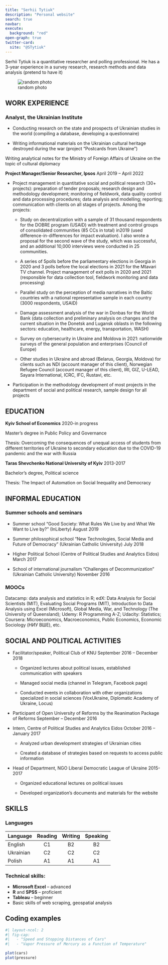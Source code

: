 ```yaml
---
title: "Serhii Tytiuk"
description: "Personal website"
search: true
navbar:
execute: 
  background: "red"
open-graph: true
twitter-card: 
  site: "@STytiuk"
---
```


Serhii Tytiuk is a quantitative researcher and polling professional. He has a 3-year experience in a survey research, research methods and data analysis (pretend to have it)

![random photo](images/photo_2022-06-11_10-53-06.jpg){fig-align="center"}

## WORK EXPERIENCE

### Analyst, the Ukrainian Institute

-   Conducting research on the state and prospects of Ukrainian studies in the world (compiling a database, developing a questionnaire)

-   Writing informational materials on the Ukrainian cultural heritage destroyed during the war (project "Postcards from Ukraine")

Writing analytical notes for the Ministry of Foreign Affairs of Ukraine on the topic of cultural diplomacy

**Project Manager/Senior Researcher, Ipsos** April 2019 -- April 2022

-   Project management in quantitative social and political research (30+ projects): preparation of tender proposals; research design and methodology development; monitoring of fieldwork, data quality control and data processing procedures; data analysis and modelling; reporting; communication with clients on all stages of projects. Among the projects:

    -   Study on decentralization with a sample of 31 thousand respondents for the DOBRE program (USAID) with treatment and control groups of consolidated communities (85 CCs in total) in2019 (used difference-in-differences for impact evaluation). I also wrote a proposal for the second wave of the study, which was successful, and an additional 10,000 interviews were conducted in 25 communities.

    -   A series of 5polls before the parliamentary elections in Georgia in 2020 and 3 polls before the local elections in 2021 for the Mtavari TV channel. Project management of exit polls in 2020 and 2021 (responsible for data collection tool, fieldwork monitoring and data processing)

    -   Parallel study on the perception of media narratives in the Baltic countries with a national representative sample in each country (3000 respondents, USAID)

    -   Damage assessment analysis of the war in Donbas for the World Bank (data collection and preliminary analysis on changes and the current situation in the Donetsk and Lugansk oblasts in the following sectors: education, healthcare, energy, transportation, WASH)

    -   Survey on cybersecurity in Ukraine and Moldova in 2021: nationwide surveys of the general population and enterprises (Council of Europe)

    -   Other studies in Ukraine and abroad (Belarus, Georgia, Moldova) for clients such as NDI (account manager of this client), Norwegian Refugee Council (account manager of this client), IRI, GIZ, U-LEAD, Sayara International, ICRC, IFC, Rustavi, etc.

-   Participation in the methodology development of most projects in the department of social and political research, sample design for all projects

## EDUCATION

**Kyiv School of Economics** 2020-in progress

Master's degree in Public Policy and Governance

Thesis: Overcoming the consequences of unequal access of students from different territories of Ukraine to secondary education due to the COVID-19 pandemic and the war with Russia

**Taras Shevchenko National University of Kyiv** 2013-2017

Bachelor's degree, Political science

Thesis: The Impact of Automation on Social Inequality and Democracy

## INFORMAL EDUCATION

### **Summer schools and seminars**

-   Summer school "Good Society: What Rules We Live by and What We Want to Live by?" (InLiberty) August 2019

-   Summer philosophical school "New Technologies, Social Media and Future of Democracy" (Ukrainian Catholic University) July 2018

-   Higher Political School (Centre of Political Studies and Analytics Eidos) March 2017

-   School of international journalism "Challenges of Decommunization" (Ukrainian Catholic University) November 2016

### MOOCs

Datacamp: data analysis and statistics in R; edX: Data Analysis for Social Scientists (MIT), Evaluating Social Programs (MIT), Introduction to Data Analysis using Excel (Microsoft), Global Media, War, and Technology (The University of Queensland); Udemy: R Programming A-Z; Udacity: Statistics; Coursera: Microeconomics, Macroeconomics, Public Economics, Economic Sociology (НИУ ВШЕ), etc.

## SOCIAL AND POLITICAL ACTIVITIES

-   Facilitator/speaker, Political Club of KNU September 2016 -- December 2018

    -   Organized lectures about political issues, established communication with speakers

    -   Managed social media (channel in Telegram, Facebook page)

    -   Conducted events in collaboration with other organizations specialized in social sciences (VoxUkraine, Diplomatic Academy of Ukraine, Locus)

-   Participant of Open University of Reforms by the Reanimation Package of Reforms September -- December 2016

-   Intern, Centre of Political Studies and Analytics Eidos October 2016 -- January 2017

    -   Analyzed urban development strategies of Ukrainian cities

    -   Created a database of strategies based on requests to access public information

-   Head of Department, NGO Liberal Democratic League of Ukraine 2015- 2017

    -   Organized educational lectures on political issues

    -   Developed organization's documents and materials for the website

## SKILLS

### Languages

| Language  | Reading | Writing | Speaking |
|-----------|:-------:|:-------:|:--------:|
| English   |   C1    |   B2    |    B2    |
| Ukrainian |   C2    |   C2    |    C2    |
| Polish    |   A1    |   A1    |    A1    |

### Technical skills:

-   **Microsoft Excel** -- advanced
-   **R** and **SPSS** -- proficient
-   **Tableau** -- beginner
-   Basic skills of web scraping, geospatial analysis

## Coding examples

```r
#| layout-ncol: 2
#| fig-cap: 
#|   - "Speed and Stopping Distances of Cars"
#|   - "Vapor Pressure of Mercury as a Function of Temperature"

plot(cars)
plot(pressure)
```
